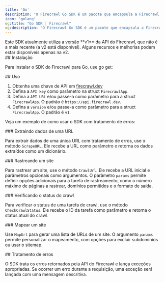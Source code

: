 ```yaml
---
title: 'Go'
description: 'O Firecrawl Go SDK é um pacote que encapsula a Firecrawl API para ajudar você a transformar sites em Markdown com facilidade.'
icon: 'golang'
og:title: "Go SDK | Firecrawl"
og:description: "O Firecrawl Go SDK é um pacote que encapsula a Firecrawl API para ajudar você a transformar sites em Markdown com facilidade."
---
```



<Warning>
  Este SDK atualmente utiliza a versão **v1** da API do Firecrawl, que não é a mais recente (a v2 está disponível). Alguns recursos e melhorias podem estar disponíveis apenas na v2.
</Warning>


<div id="installation">
  ## Instalação
</div>

Para instalar o SDK do Firecrawl para Go, use go get:

<InstallGoSDK />

<div id="usage">
  ## Uso
</div>

1. Obtenha uma chave de API em [firecrawl.dev](https://firecrawl.dev)
2. Defina a `API key` como parâmetro na struct `FirecrawlApp`.
3. Defina a `API URL` e/ou passe-a como parâmetro para a struct `FirecrawlApp`. O padrão é `https://api.firecrawl.dev`.
4. Defina a `version` e/ou passe-a como parâmetro para a struct `FirecrawlApp`. O padrão é `v1`.

Veja um exemplo de como usar o SDK com tratamento de erros:

<ScrapeAndCrawlGoExample />

<div id="scraping-a-url">
  ### Extraindo dados de uma URL
</div>

Para extrair dados de uma única URL com tratamento de erros, use o método `ScrapeURL`. Ele recebe a URL como parâmetro e retorna os dados extraídos como um dicionário.

<ScrapeGoShort />

<div id="crawling-a-website">
  ### Rastreando um site
</div>

Para rastrear um site, use o método `CrawlUrl`. Ele recebe a URL inicial e parâmetros opcionais como argumentos. O parâmetro `params` permite definir opções adicionais para a tarefa de rastreamento, como o número máximo de páginas a rastrear, domínios permitidos e o formato de saída.

<CrawlGoShort />

<div id="checking-crawl-status">
  ### Verificando o status do crawl
</div>

Para verificar o status de uma tarefa de crawl, use o método `CheckCrawlStatus`. Ele recebe o ID da tarefa como parâmetro e retorna o status atual do crawl.

<CheckCrawlStatusGoShort />

<div id="map-a-website">
  ### Mapear um site
</div>

Use `MapUrl` para gerar uma lista de URLs de um site. O argumento `params` permite personalizar o mapeamento, com opções para excluir subdomínios ou usar o sitemap.

<MapGoShort />

<div id="error-handling">
  ## Tratamento de erros
</div>

O SDK trata os erros retornados pela API do Firecrawl e lança exceções apropriadas. Se ocorrer um erro durante a requisição, uma exceção será lançada com uma mensagem descritiva.